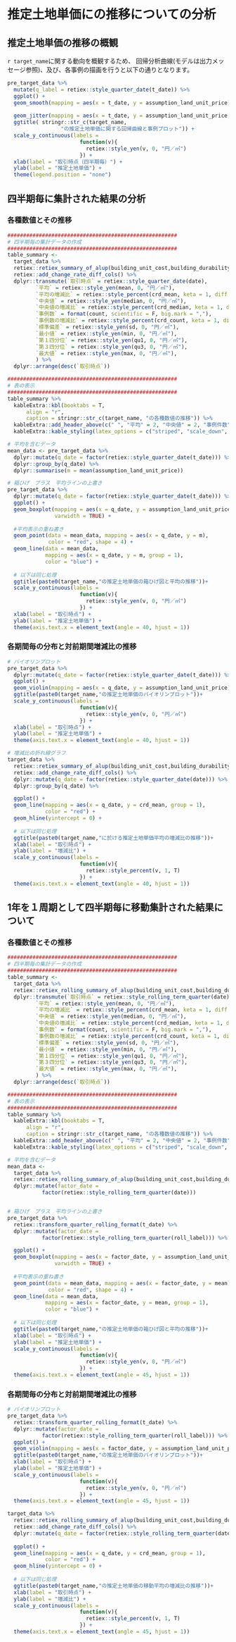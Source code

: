 # 推定土地単価にの推移についての分析

## 推定土地単価の推移の概観

`r target_name`に関する動向を概観するため、
回帰分析曲線(モデルは出力メッセージ参照)、及び、各事例の描画を行うと以下の通りとなります。

\hspace{1cm}


```r

pre_target_data %>%
  mutate(q_label = retiex::style_quarter_date(t_date)) %>% 
  ggplot() +
  geom_smooth(mapping = aes(x = t_date, y = assumption_land_unit_price)) +
  
  geom_jitter(mapping = aes(x = t_date, y = assumption_land_unit_price, color = q_label), alpha = 0.5) +
  ggtitle( stringr::str_c(target_name, 
                 "の推定土地単価に関する回帰曲線と事例プロット")) + 
  scale_y_continuous(labels =
                       function(v){
                         retiex::style_yen(v, 0, "円／㎡")
                       }) +
  xlab(label = "取引時点（四半期毎）") +
  ylab(label = "推定土地単価") +
  theme(legend.position = "none")
```



\newpage

## 四半期毎に集計された結果の分析

### 各種数値とその推移


```r

######################################################
# 四半期毎の集計データの作成
######################################################
table_summary <- 
  target_data %>%
  retiex::retiex_summary_of_alup(building_unit_cost,building_durability) %>% 
  retiex::add_change_rate_diff_cols() %>% 
  dplyr::transmute(`取引時点` = retiex::style_quarter_date(date),
         `平均` = retiex::style_yen(mean, 0, "円／㎡"),
         `平均の増減比` = retiex::style_percent(crd_mean, keta = 1, diff = T),
         `中央値` = retiex::style_yen(median, 0, "円／㎡"),
         `中央値の増減比` = retiex::style_percent(crd_median, keta = 1, diff = T),
         `事例数` = format(count, scientific = F, big.mark = ","),
         `事例数の増減比` = retiex::style_percent(crd_count, keta = 1, diff = T), 
         `標準偏差` = retiex::style_yen(sd, 0, "円／㎡"),
         `最小値` = retiex::style_yen(min, 0, "円／㎡"),
         `第１四分位` = retiex::style_yen(qu1, 0, "円／㎡"),
         `第３四分位` = retiex::style_yen(qu3, 0, "円／㎡"),
         `最大値` = retiex::style_yen(max, 0, "円／㎡"),
         ) %>% 
  dplyr::arrange(desc(`取引時点`))

######################################################
# 表の表示
######################################################
table_summary %>% 
  kableExtra::kbl(booktabs = T, 
      align = "r",
      caption = stringr::str_c(target_name, "の各種数値の推移")) %>%
  kableExtra::add_header_above(c(" ", "平均" = 2, "中央値" = 2, "事例件数" = 2)) %>%
  kableExtra::kable_styling(latex_options = c("striped", "scale_down", "hold_position"))
```

\hspace{1cm}

```r
# 平均を含むデータ
mean_data <- pre_target_data %>% 
  dplyr::mutate(q_date = factor(retiex::style_quarter_date(t_date))) %>% 
  dplyr::group_by(q_date) %>% 
  dplyr::summarise(m = mean(assumption_land_unit_price))

# 箱ひげ　プラス　平均ラインの上書き
pre_target_data %>%
  dplyr::mutate(q_date = factor(retiex::style_quarter_date(t_date))) %>% 
  ggplot() +
  geom_boxplot(mapping = aes(x = q_date, y = assumption_land_unit_price), 
               varwidth = TRUE) +
  
  #平均表示の重ね書き
  geom_point(data = mean_data, mapping = aes(x = q_date, y = m), 
             color = "red", shape = 4) +
  geom_line(data = mean_data, 
            mapping = aes(x = q_date, y = m, group = 1), 
            color = "blue") +
  
  # 以下は同じ処理
  ggtitle(paste0(target_name,"の推定土地単価の箱ひげ図と平均の推移"))+
  scale_y_continuous(labels =
                       function(v){
                         retiex::style_yen(v, 0, "円／㎡")
                       }) +
  xlab(label = "取引時点") +
  ylab(label = "推定土地単価") +
  theme(axis.text.x = element_text(angle = 40, hjust = 1))
```

\newpage


### 各期間毎の分布と対前期間増減比の推移

```r
# バイオリンプロット  
pre_target_data %>%
  dplyr::mutate(q_date = factor(retiex::style_quarter_date(t_date))) %>% 
  ggplot() +
  geom_violin(mapping = aes(x = q_date, y = assumption_land_unit_price))+
  ggtitle(paste0(target_name,"の推定土地単価のバイオリンプロット"))+
  scale_y_continuous(labels =
                       function(v){
                         retiex::style_yen(v, 0, "円／㎡")
                       }) +
  xlab(label = "取引時点") + 
  ylab(label = "推定土地単価") + 
  theme(axis.text.x = element_text(angle = 40, hjust = 1))
```

\hspace{1cm}


```r
# 増減比の折れ線グラフ
target_data %>%
  retiex::retiex_summary_of_alup(building_unit_cost,building_durability) %>% 
  retiex::add_change_rate_diff_cols() %>% 
  dplyr::mutate(q_date = factor(retiex::style_quarter_date(date))) %>% 
  dplyr::group_by(q_date) %>% 

  ggplot() +
  geom_line(mapping = aes(x = q_date, y = crd_mean, group = 1), 
            color = "red") +
  geom_hline(yintercept = 0) +
  
  # 以下は同じ処理
  ggtitle(paste0(target_name,"に於ける推定土地単価平均の増減比の推移"))+
  xlab(label = "取引時点") +
  ylab(label = "増減比") +
  scale_y_continuous(labels =
                       function(v){
                         retiex::style_percent(v, 1, T)
                       }) +
  theme(axis.text.x = element_text(angle = 40, hjust = 1))

```



\newpage


## 1年を１周期として四半期毎に移動集計された結果について

### 各種数値とその推移


```r

######################################################
# 四半期毎の集計データの作成
######################################################
table_summary <- 
  target_data %>%
  retiex::retiex_rolling_summary_of_alup(building_unit_cost,building_durability) %>%   retiex::add_change_rate_diff_cols() %>% 
  dplyr::transmute(`取引時点` = retiex::style_rolling_term_quarter(date),
         `平均` = retiex::style_yen(mean, 0, "円／㎡"),
         `平均の増減比` = retiex::style_percent(crd_mean, keta = 1, diff = T),
         `中央値` = retiex::style_yen(median, 0, "円／㎡"),
         `中央値の増減比` = retiex::style_percent(crd_median, keta = 1, diff = T),
         `事例数` = format(count, scientific = F, big.mark = ","),
         `事例数の増減比` = retiex::style_percent(crd_count, keta = 1, diff = T), 
         `標準偏差` = retiex::style_yen(sd, 0, "円／㎡"),
         `最小値` = retiex::style_yen(min, 0, "円／㎡"),
         `第１四分位` = retiex::style_yen(qu1, 0, "円／㎡"),
         `第３四分位` = retiex::style_yen(qu3, 0, "円／㎡"),
         `最大値` = retiex::style_yen(max, 0, "円／㎡"),
         ) %>% 
  dplyr::arrange(desc(`取引時点`))

######################################################
# 表の表示
######################################################
table_summary %>% 
  kableExtra::kbl(booktabs = T, 
      align = "r",
      caption = stringr::str_c(target_name, "の各種数値の推移")) %>%
  kableExtra::add_header_above(c(" ", "平均" = 2, "中央値" = 2, "事例件数" = 2)) %>%
  kableExtra::kable_styling(latex_options = c("striped", "scale_down", "hold_position"))
```

\hspace{1cm}

```r
# 平均を含むデータ
mean_data <- 
  target_data %>%
  retiex::retiex_rolling_summary_of_alup(building_unit_cost,building_durability) %>% 
  dplyr::mutate(factor_date = 
           factor(retiex::style_rolling_term_quarter(date)))


# 箱ひげ　プラス　平均ラインの上書き
pre_target_data %>%
  retiex::transform_quarter_rolling_format(t_date) %>% 
  dplyr::mutate(factor_date = 
           factor(retiex::style_rolling_term_quarter(roll_label))) %>% 

  ggplot() +
  geom_boxplot(mapping = aes(x = factor_date, y = assumption_land_unit_price), 
               varwidth = TRUE) +
  
  #平均表示の重ね書き
  geom_point(data = mean_data, mapping = aes(x = factor_date, y = mean), 
             color = "red", shape = 4) +
  geom_line(data = mean_data, 
            mapping = aes(x = factor_date, y = mean, group = 1), 
            color = "blue") +
  
  # 以下は同じ処理
  ggtitle(paste0(target_name,"の推定土地単価の箱ひげ図と平均の推移"))+
  xlab(label = "取引時点") +
  ylab(label = "推定土地単価") +
  scale_y_continuous(labels =
                       function(v){
                         retiex::style_yen(v, 0, "円／㎡")
                       }) +
  theme(axis.text.x = element_text(angle = 45, hjust = 1))
```

\newpage


### 各期間毎の分布と対前期間増減比の推移

```r
# バイオリンプロット  
pre_target_data %>%
  retiex::transform_quarter_rolling_format(t_date) %>% 
  dplyr::mutate(factor_date = 
           factor(retiex::style_rolling_term_quarter(roll_label))) %>% 
  ggplot() +
  geom_violin(mapping = aes(x = factor_date, y = assumption_land_unit_price))+
  ggtitle(paste0(target_name,"の推定土地単価のバイオリンプロット"))+
  xlab(label = "取引時点") + 
  ylab(label = "推定土地単価") +
  scale_y_continuous(labels =
                       function(v){
                         retiex::style_yen(v, 0, "円／㎡")
                       }) +
  theme(axis.text.x = element_text(angle = 45, hjust = 1))
```

\hspace{1cm}


```r
target_data %>%
  retiex::retiex_rolling_summary_of_alup(building_unit_cost,building_durability) %>% 
  retiex::add_change_rate_diff_cols() %>% 
  dplyr::mutate(q_date = factor(retiex::style_rolling_term_quarter(date))) %>% 
  
  ggplot() +
  geom_line(mapping = aes(x = q_date, y = crd_mean, group = 1), 
            color = "red") +
  geom_hline(yintercept = 0) +
  
  # 以下は同じ処理
  ggtitle(paste0(target_name,"の推定土地単価の移動平均の増減比の推移"))+
  xlab(label = "取引時点") +
  ylab(label = "増減比") +
  scale_y_continuous(labels =
                       function(v){
                         retiex::style_percent(v, 1, T)
                       }) +
  theme(axis.text.x = element_text(angle = 45, hjust = 1))

```

\newpage